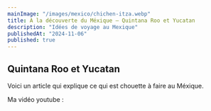 ```yaml
---
mainImage: "/images/mexico/chichen-itza.webp"
title: A la découverte du Méxique — Quintana Roo et Yucatan
description: "Idées de voyage au Mexique"
publishedAt: "2024-11-06"
published: true
---
```


## Quintana Roo et Yucatan

Voici un article qui explique ce qui est chouette à faire au Méxique.

Ma vidéo youtube :

<YouTube id="lt7i-qrPvys" />
